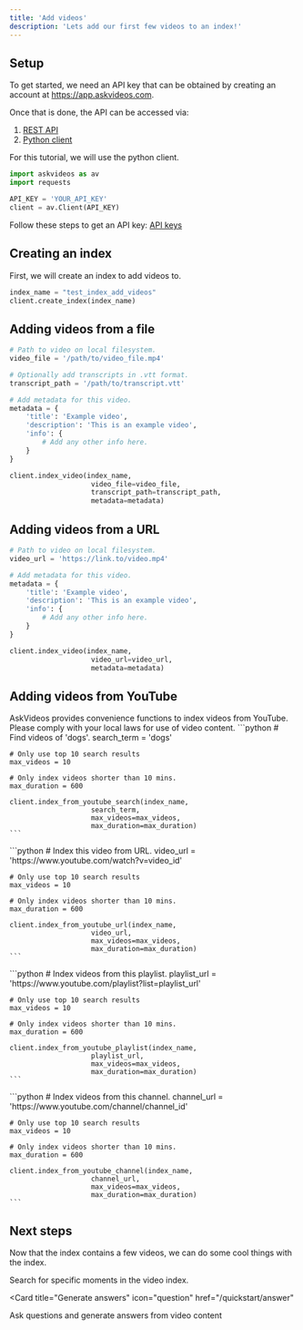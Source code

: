 ```yaml
---
title: 'Add videos'
description: 'Lets add our first few videos to an index!'
---
```


## Setup

To get started, we need an API key that can be obtained by creating an account at https://app.askvideos.com.

Once that is done, the API can be accessed via:
1. [REST API](https://yourproject.com/docs/installation/rest-api)
2. [Python client](https://yourproject.com/docs/installation/python)

For this tutorial, we will use the python client.

```python
import askvideos as av
import requests

API_KEY = 'YOUR_API_KEY'
client = av.Client(API_KEY)
```
<Tip>Follow these steps to get an API key: [API keys](/installation/api-key)</Tip>
## Creating an index
First, we will create an index to add videos to.
```python
index_name = "test_index_add_videos"
client.create_index(index_name)
```

## Adding videos from a file

```python
# Path to video on local filesystem.
video_file = '/path/to/video_file.mp4'

# Optionally add transcripts in .vtt format.
transcript_path = '/path/to/transcript.vtt'

# Add metadata for this video.
metadata = {
    'title': 'Example video',
    'description': 'This is an example video',
    'info': {
        # Add any other info here. 
    }
}

client.index_video(index_name,
                    video_file=video_file,
                    transcript_path=transcript_path,
                    metadata=metadata)
```

## Adding videos from a URL

```python
# Path to video on local filesystem.
video_url = 'https://link.to/video.mp4'

# Add metadata for this video.
metadata = {
    'title': 'Example video',
    'description': 'This is an example video',
    'info': {
        # Add any other info here. 
    }
}

client.index_video(index_name,
                    video_url=video_url,
                    metadata=metadata)
```

## Adding videos from YouTube
AskVideos provides convenience functions to index videos from YouTube. Please comply with your local laws for use of video content.
<AccordionGroup>
  <Accordion icon="searchengin" title="Add from search terms">
    ```python
    # Find videos of 'dogs'.
    search_term = 'dogs'

    # Only use top 10 search results
    max_videos = 10

    # Only index videos shorter than 10 mins.
    max_duration = 600 

    client.index_from_youtube_search(index_name,
                        search_term,
                        max_videos=max_videos,
                        max_duration=max_duration)
    ```
  </Accordion>
  <Accordion icon="youtube" title="Add from url">
    ```python
    # Index this video from URL.
    video_url = 'https://www.youtube.com/watch?v=video_id'

    # Only use top 10 search results
    max_videos = 10

    # Only index videos shorter than 10 mins.
    max_duration = 600 

    client.index_from_youtube_url(index_name,
                        video_url,
                        max_videos=max_videos,
                        max_duration=max_duration)
    ```
  </Accordion>
  <Accordion icon="list" title="Add from playlist">
    ```python
    # Index videos from this playlist.
    playlist_url = 'https://www.youtube.com/playlist?list=playlist_url'

    # Only use top 10 search results
    max_videos = 10

    # Only index videos shorter than 10 mins.
    max_duration = 600 

    client.index_from_youtube_playlist(index_name,
                        playlist_url,
                        max_videos=max_videos,
                        max_duration=max_duration)
    ```
  </Accordion>

  <Accordion icon="tv" title="Add from channel">
    ```python
    # Index videos from this channel.
    channel_url = 'https://www.youtube.com/channel/channel_id'

    # Only use top 10 search results
    max_videos = 10

    # Only index videos shorter than 10 mins.
    max_duration = 600 

    client.index_from_youtube_channel(index_name,
                        channel_url,
                        max_videos=max_videos,
                        max_duration=max_duration)
    ```
  </Accordion>
</AccordionGroup>

## Next steps

Now that the index contains a few videos, we can do some cool things with the index.

<CardGroup>

<Card title="Search for moments" icon="searchengin" href="/quickstart/search">
  Search for specific moments in the video index.
</Card>

<Card
  title="Generate answers"
  icon="question"
  href="/quickstart/answer"
>
  Ask questions and generate answers from video content
</Card>
</CardGroup>
